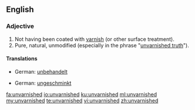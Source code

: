 ==English==

===Adjective===
{{en-adj|-}}

#Not having been coated with [[varnish]] (or other surface treatment).
#Pure, natural, unmodified (especially in the phrase "[[unvarnished truth]]").

====Translations====
{{trans-top|not having been coated with varnish  (or other surface treatment)}}
*German: [[unbehandelt]]
{{trans-mid}}
{{trans-bottom}}

{{trans-top|pure, natural, unmodified}}
*German: [[ungeschminkt]] {{qualifier|truth}}
{{trans-mid}}
{{trans-bottom}}

[[fa:unvarnished]]
[[io:unvarnished]]
[[ku:unvarnished]]
[[ml:unvarnished]]
[[my:unvarnished]]
[[te:unvarnished]]
[[vi:unvarnished]]
[[zh:unvarnished]]